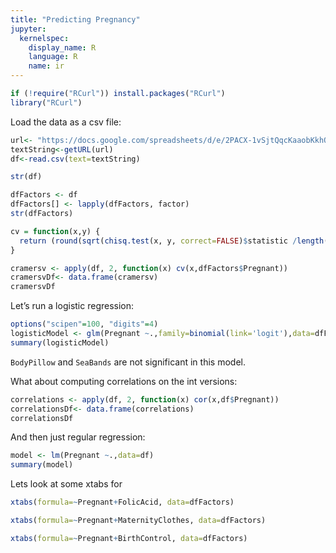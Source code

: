 ```yaml
---
title: "Predicting Pregnancy"
jupyter:
  kernelspec:
    display_name: R
    language: R
    name: ir
---
```

```r
if (!require("RCurl")) install.packages("RCurl")
library("RCurl")
```
Load the data as a csv file:

```r
url<- "https://docs.google.com/spreadsheets/d/e/2PACX-1vSjtQqcKaaobKkhQXaP2b6gcbQkaKJabjPz2k_hfHj2VEqcSW-I0BiCRpz9VkoQgpcylTUNSp1Opt4P/pub?gid=1389299652&single=true&output=csv"
textString<-getURL(url)
df<-read.csv(text=textString)
```

```r
str(df)
```

```r
dfFactors <- df
dfFactors[] <- lapply(dfFactors, factor)
str(dfFactors)
```

```r

cv = function(x,y) {
  return (round(sqrt(chisq.test(x, y, correct=FALSE)$statistic /length(x)),2))
}

cramersv <- apply(df, 2, function(x) cv(x,dfFactors$Pregnant))  
cramersvDf<- data.frame(cramersv)
cramersvDf
```

Let's run a logistic regression:

```r
options("scipen"=100, "digits"=4)
logisticModel <- glm(Pregnant ~.,family=binomial(link='logit'),data=dfFactors)
summary(logisticModel)
```

`BodyPillow` and `SeaBands` are not significant in this model.


What about computing correlations on the int versions: 

```r
correlations <- apply(df, 2, function(x) cor(x,df$Pregnant))  
correlationsDf<- data.frame(correlations)
correlationsDf
```

And then just regular regression: 
```r
model <- lm(Pregnant ~.,data=df)
summary(model)
```

Lets look at some xtabs for 
```r
xtabs(formula=~Pregnant+FolicAcid, data=dfFactors)
```

```r
xtabs(formula=~Pregnant+MaternityClothes, data=dfFactors)
```

```r
xtabs(formula=~Pregnant+BirthControl, data=dfFactors)
```
